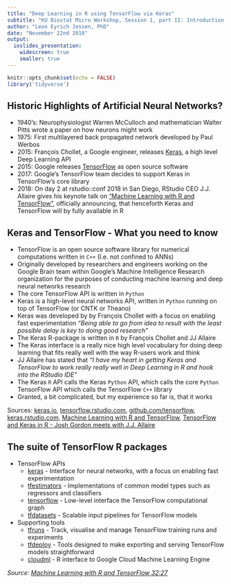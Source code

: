 ```yaml
---
title: "Deep Learning in R using TensorFlow via Keras"
subtitle: "KU Biostat Micro Workshop, Session 1, part II: Introduction to TensorFlow"
author: "Leon Eyrich Jessen, PhD"
date: "November 22nd 2018"
output:
  ioslides_presentation:
    widescreen: true
    smaller: true
---
```


```r
knitr::opts_chunk$set(echo = FALSE)
library('tidyverse')
```

## Historic Highlights of Artificial Neural Networks?

- 1940's: Neurophysiologist Warren McCulloch and mathematician Walter Pitts wrote a paper on how neurons might work
- 1975: First multilayered back propagated network developed by Paul Werbos
- 2015: François Chollet, a Google engineer, releases [Keras](https://keras.io/), a high level Deep Learning API
- 2015: Google releases [TensorFlow](https://www.tensorflow.org/) as open source software
- 2017: Google's TensorFlow team decides to support Keras in TensorFlow's core library
- 2018: On day 2 at rstudio::conf 2018 in San Diego, RStudio CEO J.J. Allaire gives his keynote talk on ["Machine Learning with R and TensorFlow"](https://www.youtube.com/watch?v=atiYXm7JZv0), officially announcing, that henceforth Keras and TensorFlow will by fully available in R 

## Keras and TensorFlow - What you need to know

- TensorFlow is an open source software library for numerical computations written in `C++` (I.e. not confined to ANNs)
- Originally developed by researchers and engineers working on the Google Brain team within Google's Machine Intelligence Research organization for the purposes of conducting machine learning and deep neural networks research
- The core TensorFlow API is written in `Python`
- Keras is a high-level neural networks API, written in `Python` running on top of TensorFlow (or CNTK or Theano)
- Keras was developed by by François Chollet with a focus on enabling fast experimentation _"Being able to go from idea to result with the least possible delay is key to doing good research"_
- The Keras R-package is written in `R` by François Chollet and JJ Allaire
- The Keras interface is a really nice high level vocabulary for doing deep learning that fits really well with the way R-users work and think
- JJ Allaire has stated that _"I have my heart in getting Keras and TensorFlow to work really really well in Deep Learning in R and hook into the RStudio IDE"_
- The Keras `R` API calls the Keras `Python` API, which calls the core `Python` TensorFlow API which calls the TensorFlow `C++` library
- Granted, a bit complicated, but my experience so far is, that it works

Sources: [keras.io](https://keras.io/), [tensorflow.rstudio.com](https://tensorflow.rstudio.com/), [github.com/tensorflow](https://github.com/tensorflow/tensorflow), [keras.rstudio.com](https://keras.rstudio.com/), [Machine Learning with R and TensorFlow](https://www.youtube.com/watch?v=atiYXm7JZv0), [TensorFlow and Keras in R - Josh Gordon meets with J.J. Allaire](https://www.youtube.com/watch?v=YrzE_N4bjDM)

## The suite of TensorFlow R packages

- TensorFlow APIs
    - [keras](https://github.com/rstudio/keras) - Interface for neural networks, with a focus on enabling fast experimentation
    - [tfestimators](https://github.com/rstudio/tfestimators) - Implementations of common model types such as regressors and classifiers
    - [tensorflow](https://github.com/rstudio/tensorflow) - Low-level interface the TensorFlow computational graph
    - [tfdatasets](https://github.com/rstudio/tfdatasets) - Scalable input pipelines for TensorFlow models
- Supporting tools
    - [tfruns](https://github.com/rstudio/tfruns) - Track, visualise and manage TensorFlow training runs and experiments
    - [tfdeploy](https://github.com/rstudio/tfdeploy) - Tools designed to make exporting and serving TensorFlow models straightforward
    - [cloudml](https://github.com/rstudio/cloudml) - R interface to Google Cloud Machine Learning Engine

_Source: [Machine Learning with R and TensorFlow 32:27
](https://www.youtube.com/watch?v=atiYXm7JZv0)_

